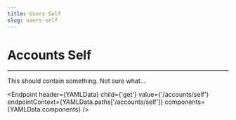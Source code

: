 ```yaml
---
title: Users Self
slug: users-self
---
```



# Accounts Self

<hr />

This should contain something. Not sure what...

<Endpoint
    header={YAMLData}
    child={'get'}
    value={'/accounts/self'}
    endpointContext={YAMLData.paths['/accounts/self']}
    components={YAMLData.components}
/>
